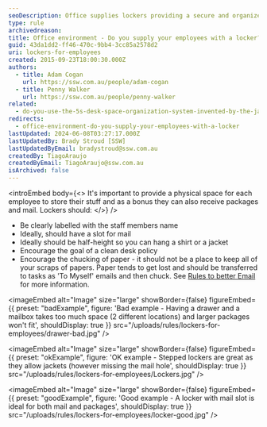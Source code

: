 ```yaml
---
seoDescription: Office supplies lockers providing a secure and organized space for employees to store belongings, receive packages, and maintain a clean desk policy.
type: rule
archivedreason:
title: Office environment - Do you supply your employees with a locker?
guid: 43da1dd2-ff46-470c-9bb4-3cc85a2578d2
uri: lockers-for-employees
created: 2015-09-23T18:00:30.000Z
authors:
  - title: Adam Cogan
    url: https://ssw.com.au/people/adam-cogan
  - title: Penny Walker
    url: https://ssw.com.au/people/penny-walker
related:
  - do-you-use-the-5s-desk-space-organization-system-invented-by-the-japanese
redirects:
  - office-environment-do-you-supply-your-employees-with-a-locker
lastUpdated: 2024-06-08T03:27:17.000Z
lastUpdatedBy: Brady Stroud [SSW]
lastUpdatedByEmail: bradystroud@ssw.com.au
createdBy: TiagoAraujo
createdByEmail: TiagoAraujo@ssw.com.au
isArchived: false
---
```


<introEmbed
  body={<>
It's important to provide a physical space for each employee to store their stuff and as a bonus they can also receive packages and mail. Lockers should:
  </>}
/>
- Be clearly labelled with the staff members name
- Ideally, should have a slot for mail
- Ideally should be half-height so you can hang a shirt or a jacket
- Encourage the goal of a clean desk policy
- Encourage the chucking of paper - it should not be a place to keep all of your scraps of papers. Paper tends to get lost and should be transferred to tasks as 'To Myself' emails and then chuck. See [Rules to better Email](/rules-to-better-email) for more information.

<imageEmbed
  alt="Image"
  size="large"
  showBorder={false}
  figureEmbed={{
    preset: "badExample",
    figure: 'Bad example - Having a drawer and a mailbox takes too much space (2 different locations) and larger packages won\'t fit',
    shouldDisplay: true
  }}
  src="/uploads/rules/lockers-for-employees/drawer-bad.jpg"
/>

<imageEmbed
  alt="Image"
  size="large"
  showBorder={false}
  figureEmbed={{
    preset: "okExample",
    figure: 'OK example - Stepped lockers are great as they allow jackets (however missing the mail hole',
    shouldDisplay: true
  }}
  src="/uploads/rules/lockers-for-employees/Lockers.jpg"
/>

<imageEmbed
  alt="Image"
  size="large"
  showBorder={false}
  figureEmbed={{
    preset: "goodExample",
    figure: 'Good example - A locker with mail slot is ideal for both mail and packages',
    shouldDisplay: true
  }}
  src="/uploads/rules/lockers-for-employees/locker-good.jpg"
/>

